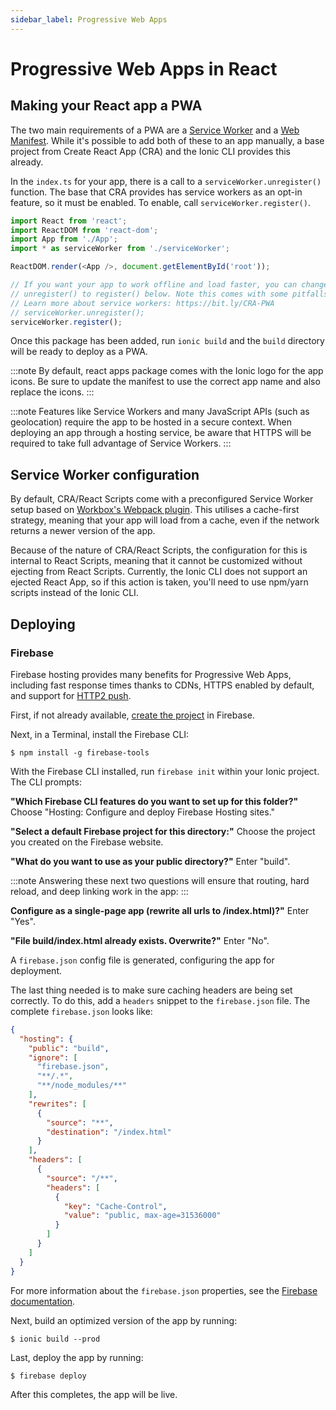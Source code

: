```yaml
---
sidebar_label: Progressive Web Apps
---
```


# Progressive Web Apps in React

## Making your React app a PWA


The two main requirements of a PWA are a <a href="https://developers.google.com/web/fundamentals/primers/service-workers/" target="_blank">Service Worker</a> and a <a href="https://developers.google.com/web/fundamentals/web-app-manifest/" target="_blank">Web Manifest</a>. While it's possible to add both of these to an app manually, a base project from Create React App (CRA) and the Ionic CLI provides this already.

In the `index.ts` for your app, there is a call to a `serviceWorker.unregister()` function. The base that CRA provides has service workers as an opt-in feature, so it must be enabled. To enable, call `serviceWorker.register()`.

```ts
import React from 'react';
import ReactDOM from 'react-dom';
import App from './App';
import * as serviceWorker from './serviceWorker';

ReactDOM.render(<App />, document.getElementById('root'));

// If you want your app to work offline and load faster, you can change
// unregister() to register() below. Note this comes with some pitfalls.
// Learn more about service workers: https://bit.ly/CRA-PWA
// serviceWorker.unregister();
serviceWorker.register();
```



Once this package has been added, run `ionic build` and the `build` directory will be ready to deploy as a PWA.

:::note
By default, react apps package comes with the Ionic logo for the app icons. Be sure to update the manifest to use the correct app name and also replace the icons.
:::


:::note
Features like Service Workers and many JavaScript APIs (such as geolocation) require the app to be hosted in a secure context. When deploying an app through a hosting service, be aware that HTTPS will be required to take full advantage of Service Workers.
:::



## Service Worker configuration

By default, CRA/React Scripts come with a preconfigured Service Worker setup based on [Workbox's Webpack plugin](https://developers.google.com/web/tools/workbox/modules/workbox-webpack-plugin). This utilises a cache-first strategy, meaning that your app will load from a cache, even if the network returns a newer version of the app.

Because of the nature of CRA/React Scripts, the configuration for this is internal to React Scripts, meaning that it cannot be customized without ejecting from React Scripts. Currently, the Ionic CLI does not support an ejected React App, so if this action is taken, you'll need to use npm/yarn scripts instead of the Ionic CLI.


## Deploying

### Firebase

Firebase hosting provides many benefits for Progressive Web Apps, including fast response times thanks to CDNs, HTTPS enabled by default, and support for [HTTP2 push](https://firebase.googleblog.com/2016/09/http2-comes-to-firebase-hosting.html).

First, if not already available, [create the project](https://console.firebase.google.com) in Firebase.

Next, in a Terminal, install the Firebase CLI:

```shell
$ npm install -g firebase-tools
```

With the Firebase CLI installed, run `firebase init` within your Ionic project. The CLI prompts:

**"Which Firebase CLI features do you want to set up for this folder?"**  Choose "Hosting: Configure and deploy Firebase Hosting sites."

**"Select a default Firebase project for this directory:"** Choose the project you created on the Firebase website.

**"What do you want to use as your public directory?"** Enter "build".

:::note
Answering these next two questions will ensure that routing, hard reload, and deep linking work in the app:
:::

**Configure as a single-page app (rewrite all urls to /index.html)?"** Enter "Yes".

**"File build/index.html already exists. Overwrite?"** Enter "No".

A `firebase.json` config file is generated, configuring the app for deployment.

The last thing needed is to make sure caching headers are being set correctly. To do this, add a `headers` snippet to the `firebase.json` file. The complete `firebase.json` looks like:

```json
{
  "hosting": {
    "public": "build",
    "ignore": [
      "firebase.json",
      "**/.*",
      "**/node_modules/**"
    ],
    "rewrites": [
      {
        "source": "**",
        "destination": "/index.html"
      }
    ],
    "headers": [
      {
        "source": "/**",
        "headers": [
          {
            "key": "Cache-Control",
            "value": "public, max-age=31536000"
          }
        ]
      }
    ]
  }
}
```

For more information about the `firebase.json` properties, see the [Firebase documentation](https://firebase.google.com/docs/hosting/full-config#section-firebase-json).

Next, build an optimized version of the app by running:

```shell
$ ionic build --prod
```

Last, deploy the app by running:

```shell
$ firebase deploy
```

After this completes, the app will be live.
